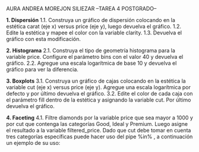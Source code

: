AURA ANDREA MOREJON SILIEZAR
--TAREA 4 POSTGRADO--

**1. Dispersión**
1.1. Construya un gráfico de dispersión colocando en la estética carat (eje x) versus
price (eje y), luego devuelva el gráfico.
1.2. Edite la estética y mapee el color con la variable clarity.
1.3. Devuelva el gráfico con esta modificación.









**2. Histograma**
2.1. Construya el tipo de geometría histograma para la variable price. Configure el
parámetro bins con el valor 40 y devuelva el gráfico.
2.2. Agregue una escala logarítmica de base 10 y devuelva el gráfico para ver la
diferencia.

**3. Boxplots**
3.1. Construya un gráfico de cajas colocando en la estética la variable cut (eje x)
versus price (eje y). Agregue una escala logarítmica por defecto y por último
devuelva el gráfico.
3.2. Edite el color de cada caja con el parámetro fill dentro de la estética y asignando
la variable cut. Por último devuelva el gráfico.

**4. Faceting**
4.1. Filtre diamonds por la variable price que sea mayor a 1000 y por cut que
contenga las categorías Good, Ideal y Premium. Luego asigne el resultado a la
variable filtered_price. Dado que cut debe tomar en cuenta tres categorías
específicas puede hacer uso del pipe %in% , a continuación un ejemplo de su
uso:

